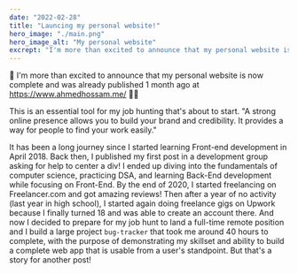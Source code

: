 ```yaml
---
date: "2022-02-28"
title: "Launcing my personal website!"
hero_image: "./main.png"
hero_image_alt: "My personal website"
excrept: "I'm more than excited to announce that my personal website is now complete and was already published 1 month ago"
---
```


🤩 I'm more than excited to announce that my personal website is now complete and was already published 1 month ago at https://www.ahmedhossam.me/ 🚀🚀

This is an essential tool for my job hunting that's about to start. "A strong online presence allows you to build your brand and credibility. It provides a way for people to find your work easily."

It has been a long journey since I started learning Front-end development in April 2018. Back then, I published my first post in a development group asking for help to center a div! I ended up diving into the fundamentals of computer science, practicing DSA, and learning Back-End development while focusing on Front-End. By the end of 2020, I started freelancing on Freelancer.com and got amazing reviews! Then after a year of no activity (last year in high school), I started again doing freelance gigs on Upwork because I finally turned 18 and was able to create an account there. And now I decided to prepare for my job hunt to land a full-time remote position and I build a large project `bug-tracker` that took me around 40 hours to complete, with the purpose of demonstrating my skillset and ability to build a complete web app that is usable from a user's standpoint. But that's a story for another post!
